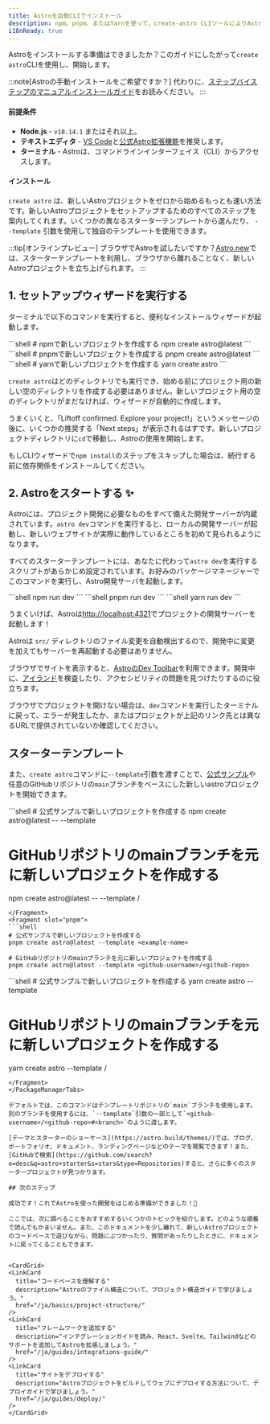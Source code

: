 ```yaml
---
title: Astroを自動CLIでインストール
description: npm、pnpm、またはYarnを使って、create-astro CLIツールによりAstroをインストールする方法です。
i18nReady: true
---
```



Astroをインストールする準備はできましたか？このガイドにしたがって`create astro`CLIを使用し、開始します。

:::note[Astroの手動インストールをご希望ですか？]
代わりに、[ステップバイステップのマニュアルインストールガイド](/ja/install-and-setup/#manual-setup/)をお読みください。
:::

#### 前提条件

- **Node.js** - `v18.14.1` またはそれ以上。
- **テキストエディタ** - [VS Code](https://code.visualstudio.com/)と[公式Astro拡張機能](https://marketplace.visualstudio.com/items?itemName=astro-build.astro-vscode)を推奨します。
- **ターミナル** - Astroは、コマンドラインインターフェイス（CLI）からアクセスします。

#### インストール

`create astro` は、新しいAstroプロジェクトをゼロから始めるもっとも速い方法です。新しいAstroプロジェクトをセットアップするためのすべてのステップを案内してくれます。いくつかの異なるスターターテンプレートから選んだり、 `--template` 引数を使用して独自のテンプレートを使用できます。

:::tip[オンラインプレビュー]
ブラウザでAstroを試したいですか？[Astro.new](https://astro.new/)では、スターターテンプレートを利用し、ブラウザから離れることなく、新しいAstroプロジェクトを立ち上げられます。
:::

## 1. セットアップウィザードを実行する

ターミナルで以下のコマンドを実行すると、便利なインストールウィザードが起動します。

<PackageManagerTabs>
  <Fragment slot="npm">
  ```shell
  # npmで新しいプロジェクトを作成する
  npm create astro@latest
  ```
  </Fragment>
  <Fragment slot="pnpm">
  ```shell
  # pnpmで新しいプロジェクトを作成する
  pnpm create astro@latest
  ```
  </Fragment>
  <Fragment slot="yarn">
  ```shell
  # yarnで新しいプロジェクトを作成する
  yarn create astro
  ```
  </Fragment>
</PackageManagerTabs>

`create astro`はどのディレクトリでも実行でき、始める前にプロジェクト用の新しい空のディレクトリを作成する必要はありません。新しいプロジェクト用の空のディレクトリがまだなければ、ウィザードが自動的に作成します。

うまくいくと、「Liftoff confirmed. Explore your project!」というメッセージの後に、いくつかの推奨する「Next steps」が表示されるはずです。新しいプロジェクトディレクトリに`cd`で移動し、Astroの使用を開始します。

もしCLIウィザードで`npm install`のステップをスキップした場合は、続行する前に依存関係をインストールしてください。

## 2. Astroをスタートする ✨

Astroには、プロジェクト開発に必要なものをすべて備えた開発サーバーが内蔵されています。`astro dev`コマンドを実行すると、ローカルの開発サーバーが起動し、新しいウェブサイトが実際に動作しているところを初めて見られるようになります。

すべてのスターターテンプレートには、あなたに代わって`astro dev`を実行するスクリプトがあらかじめ設定されています。お好みのパッケージマネージャーでこのコマンドを実行し、Astro開発サーバを起動します。

<PackageManagerTabs>
  <Fragment slot="npm">
  ```shell
  npm run dev
  ```
  </Fragment>
  <Fragment slot="pnpm">
  ```shell
  pnpm run dev
  ```
  </Fragment>
  <Fragment slot="yarn">
  ```shell
  yarn run dev
  ```
  </Fragment>
</PackageManagerTabs>

うまくいけば、Astroは[http://localhost:4321](http://localhost:4321)でプロジェクトの開発サーバーを起動します！

Astroは `src/` ディレクトリのファイル変更を自動検出するので、開発中に変更を加えてもサーバーを再起動する必要はありません。

ブラウザでサイトを表示すると、[AstroのDev Toolbar](/ja/guides/dev-toolbar/)を利用できます。開発中に、[アイランド](/ja/concepts/islands/)を検査したり、アクセシビリティの問題を見つけたりするのに役立ちます。

ブラウザでプロジェクトを開けない場合は、`dev`コマンドを実行したターミナルに戻って、エラーが発生したか、またはプロジェクトが上記のリンク先とは異なるURLで提供されていないか確認してください。

## スターターテンプレート

また、`create astro`コマンドに`--template`引数を渡すことで、[公式サンプル](https://github.com/withastro/astro/tree/main/examples)や任意のGitHubリポジトリの`main`ブランチをベースにした新しいastroプロジェクトを開始できます。

<PackageManagerTabs>
  <Fragment slot="npm">
  ```shell
  # 公式サンプルで新しいプロジェクトを作成する
  npm create astro@latest -- --template <example-name>

  # GitHubリポジトリのmainブランチを元に新しいプロジェクトを作成する
  npm create astro@latest -- --template <github-username>/<github-repo>
  ```
  </Fragment>
  <Fragment slot="pnpm">
  ```shell
  # 公式サンプルで新しいプロジェクトを作成する
  pnpm create astro@latest --template <example-name>
  
  # GitHubリポジトリのmainブランチを元に新しいプロジェクトを作成する
  pnpm create astro@latest --template <github-username>/<github-repo>
  ```
  </Fragment>
  <Fragment slot="yarn">
  ```shell
  # 公式サンプルで新しいプロジェクトを作成する
  yarn create astro --template <example-name>
  
  # GitHubリポジトリのmainブランチを元に新しいプロジェクトを作成する
  yarn create astro --template <github-username>/<github-repo>
  ```
  </Fragment>
</PackageManagerTabs>

デフォルトでは、このコマンドはテンプレートリポジトリの`main`ブランチを使用します。別のブランチを使用するには、`--template`引数の一部として`<github-username>/<github-repo>#<branch>`のように渡します。

[テーマとスターターのショーケース](https://astro.build/themes/)では、ブログ、ポートフォリオ、ドキュメント、ランディングページなどのテーマを閲覧できます！また、[GitHubで検索](https://github.com/search?o=desc&q=astro+starter&s=stars&type=Repositories)すると、さらに多くのスタータープロジェクトが見つかります。

## 次のステップ

成功です！これでAstroを使った開発をはじめる準備ができました！🥳

ここでは、次に調べることをおすすめするいくつかのトピックを紹介します。どのような順番で読んでもかまいません。また、このドキュメントを少し離れて、新しいAstroプロジェクトのコードベースで遊びながら、問題にぶつかったり、質問があったりしたときに、ドキュメントに戻ってくることもできます。


<CardGrid>
  <LinkCard
    title="コードベースを理解する"
    description="Astroのファイル構造について、プロジェクト構造ガイドで学びましょう。"
    href="/ja/basics/project-structure/"
  />
  <LinkCard
    title="フレームワークを追加する"
    description="インテグレーションガイドを読み、React、Svelte、Tailwindなどのサポートを追加してAstroを拡張しましょう。"
    href="/ja/guides/integrations-guide/"
  />
  <LinkCard
    title="サイトをデプロイする"
    description="Astroプロジェクトをビルドしてウェブにデプロイする方法について、デプロイガイドで学びましょう。"
    href="/ja/guides/deploy/"
  />
</CardGrid>
